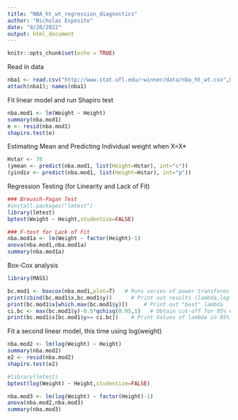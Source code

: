 ```yaml
---
title: "NBA_ht_wt_regression_diagnostics"
author: "Nicholas Esposito"
date: "9/20/2022"
output: html_document
---
```


```r
knitr::opts_chunk$set(echo = TRUE)
```

Read in data

```r
nba1 <- read.csv("http://www.stat.ufl.edu/~winner/data/nba_ht_wt.csv",header=T)
attach(nba1); names(nba1)
```

Fit linear model and run Shapiro test

```r
nba.mod1 <- lm(Weight ~ Height)
summary(nba.mod1)
e <- resid(nba.mod1)
shapiro.test(e)
```

Estimating Mean and Predicting Individual weight when X=X*

```r
Hstar <- 78
(ymean <- predict(nba.mod1, list(Height=Hstar), int="c"))
(yindiv <- predict(nba.mod1, list(Height=Hstar), int="p"))
```

Regression Testing (for Linearity and Lack of Fit)

```r
### Breusch-Pagan Test
#install.packages("lmtest")
library(lmtest)
bptest(Weight ~ Height,studentize=FALSE)

### F-test for Lack of Fit
nba.mod1a <- lm(Weight ~ factor(Height)-1)
anova(nba.mod1,nba.mod1a)
summary(nba.mod1a)
```
Box-Cox analysis

```r
library(MASS)

bc.mod1 <- boxcox(nba.mod1,plot=T)   # Runs series of power transforms and plots
print(cbind(bc.mod1$x,bc.mod1$y))      # Print out results (lambda,log-like)
print(bc.mod1$x[which.max(bc.mod1$y)])     # Print out "best" lambda
ci.bc <- max(bc.mod1$y)-0.5*qchisq(0.95,1)   # Obtain cut-off for 95% CI (in log-like)
print(bc.mod1$x[bc.mod1$y>= ci.bc])    # Print Values of lambda in 95% CI
```

Fit a second linear model, this time using log(weight)

```r
nba.mod2 <- lm(log(Weight) ~ Height)
summary(nba.mod2)
e2 <- resid(nba.mod2)
shapiro.test(e2)

#library(lmtest)
bptest(log(Weight) ~ Height,studentize=FALSE)

nba.mod3 <- lm(log(Weight) ~ factor(Height)-1)
anova(nba.mod2,nba.mod3)
summary(nba.mod3)
```


